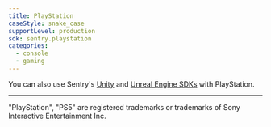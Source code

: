 ```yaml
---
title: PlayStation
caseStyle: snake_case
supportLevel: production
sdk: sentry.playstation
categories:
  - console
  - gaming
---
```


<Include name="console-intro/playstation" />

You can also use Sentry's [Unity](/platforms/unity/game-consoles/) and [Unreal Engine SDKs](/platforms/unity/game-consoles/) with PlayStation.

----

"PlayStation", "PS5" are registered trademarks or trademarks of Sony Interactive Entertainment Inc.
